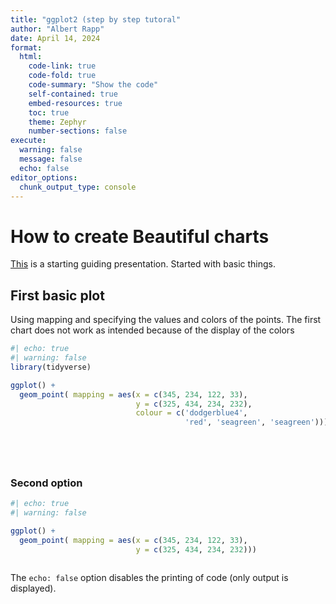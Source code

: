 ```yaml
---
title: "ggplot2 (step by step tutoral"
author: "Albert Rapp"
date: April 14, 2024
format:
  html:
    code-link: true
    code-fold: true
    code-summary: "Show the code"
    self-contained: true
    embed-resources: true
    toc: true
    theme: Zephyr
    number-sections: false
execute: 
  warning: false
  message: false
  echo: false
editor_options: 
  chunk_output_type: console
---
```


# How to create Beautiful charts

[This](https://www.youtube.com/watch?v=IWXcw6NHM6E&list=PLBnFxG6owe1HRvUL6A5QNF_8ujP8NdLMc) is a starting guiding presentation. Started with basic things.

## First basic plot

Using mapping and specifying the values and colors of the points. The first chart does not work as intended because of the display of the colors

```r
#| echo: true
#| warning: false
library(tidyverse)

ggplot() +
  geom_point( mapping = aes(x = c(345, 234, 122, 33),
                            y = c(325, 434, 234, 232),
                            colour = c('dodgerblue4', 
                                       'red', 'seagreen', 'seagreen')))






```

### Second option

```r
#| echo: true
#| warning: false

ggplot() +
  geom_point( mapping = aes(x = c(345, 234, 122, 33),
                            y = c(325, 434, 234, 232)))



```

The `echo: false` option disables the printing of code (only output is displayed).
